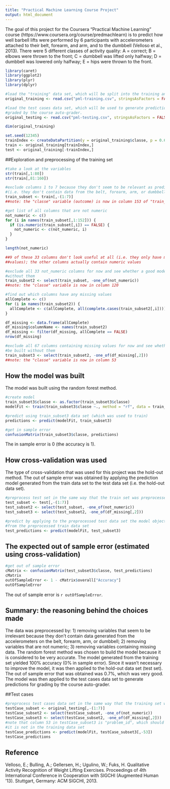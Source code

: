 ```yaml
---
title: "Practical Machine Learning Course Project"
output: html_document
---
```


The goal of this project for the Coursera "Practical Machine Learning" course (https://www.coursera.org/course/predmachlearn) is to predict how well barbell lifts were performed by 6 participants with accelerometers attached to their belt, forearm, and arm, and to the dumbbell (Velloso et al., 2013). There were 5 different classes of activity quality: A = correct; B = elbows were thrown to the front; C = dumbbell was lifted only halfway; D = dumbbell was lowered only halfway; E = hips were thrown to the front.

```r

library(caret)
library(ggplot2)
library(plyr)
library(dplyr)

#load the "training" data set, which will be split into the training and hold-out (test) data sets
original_training <- read.csv("pml-training.csv", stringsAsFactors = FALSE)

#load the test cases data set, which will be used to generate predictions to be
#graded by the course auto-grader.
original_testing <- read.csv("pml-testing.csv", stringsAsFactors = FALSE)
```

```r

dim(original_training) 

set.seed(12345)
trainIndex <- createDataPartition(y = original_training$classe, p = 0.6, list = FALSE)
train <- original_training[trainIndex,]
test <- original_training[-trainIndex,]
```

##Exploration and preprocessing of the training set

```r

#take a look at the variables
str(train[,1:80])
str(train[,81:160])

#exclude columns 1 to 7 because they don't seem to be relevant as predictor variables
#(i.e. they don't contain data from the belt, forearm, arm, or dumbbell accelerometers)
train_subset <- train[,-(1:7)]
##note: the "classe" variable (outcome) is now in column 153 of "train_subset" 

#get list of all columns that are not numeric
not_numeric <- c()
for (i in names(train_subset[,1:152])) {
  if (is.numeric(train_subset[,i]) == FALSE) {
    not_numeric <- c(not_numeric, i)
  }
}

length(not_numeric)

##9 of these 33 columns don't look useful at all (i.e. they only have missing or #DIV/0!
##values); the other columns actually contain numeric values

#exclude all 33 not_numeric columns for now and see whether a good model can be built
#without them
train_subset2 <- select(train_subset, -one_of(not_numeric))
##note: the "classe" variable is now in column 120

#find out which columns have any missing values
allComplete <- c()
for (i in names(train_subset2)) {
  allComplete <- c(allComplete, all(complete.cases(train_subset2[,i])))
}

df_missing <- data.frame(allComplete)
df_missing$columnName <- names(train_subset2)
df_missing <- filter(df_missing, allComplete == FALSE)
nrow(df_missing)

#exclude all 67 columns containing missing values for now and see whether a good model can
#be built without them
train_subset3 <- select(train_subset2, -one_of(df_missing[,2]))
##note: the "classe" variable is now in column 53
```

## How the model was built

The model was built using the random forest method.

```r
#create model
train_subset3$classe <- as.factor(train_subset3$classe)
modelFit <- train(train_subset3$classe ~., method = "rf", data = train_subset3)

#predict using train_subset3 data set (which was used to train)
predictions <- predict(modelFit, train_subset3)

#get in sample error
confusionMatrix(train_subset3$classe, predictions)
```
The in sample error is 0 (the accuracy is 1).

## How cross-validation was used

The type of cross-validation that was used for this project was the hold-out method. The out of sample error was obtained by applying the prediction model generated from the train data set to the test data set (i.e. the hold-out data set). 

```r

#preprocess test set in the same way that the train set was preprocessed
test_subset <- test[,-(1:7)]
test_subset2 <- select(test_subset, -one_of(not_numeric))
test_subset3 <- select(test_subset2, -one_of(df_missing[,2]))

#predict by applying to the preprocessed test data set the model object generated
#from the preprocessed train data set 
test_predictions <- predict(modelFit, test_subset3)
```

## The expected out of sample error (estimated using cross-validation)

```r

#get out of sample error
cMatrix <- confusionMatrix(test_subset3$classe, test_predictions)
cMatrix
outOfSampleError <- 1 - cMatrix$overall["Accuracy"]
outOfSampleError
```

The out of sample error is `r outOfSampleError`.

## Summary: the reasoning behind the choices made

The data was preprocessed by: 1) removing variables that seem to be irrelevant because they don't contain data generated from the accelerometers on the belt, forearm, arm, or dumbbell; 2) removing variables that are not numeric; 3) removing variables containing missing data. The random forest method was chosen to build the model because it is considered to be very accurate. The model generated from the training set yielded 100% accuracy (0% in sample error). Since it wasn't necessary to improve the model, it was then applied to the hold-out data set (test set). The out of sample error that was obtained was 0.7%, which was very good. The model was then applied to the test cases data set to generate predictions for grading by the course auto-grader. 

##Test cases

```r
#preprocess test cases data set in the same way that the training set was preprocessed
testCase_subset <- original_testing[,-(1:7)]
testCase_subset2 <- select(testCase_subset, -one_of(not_numeric))
testCase_subset3 <- select(testCase_subset2, -one_of(df_missing[,2]))
#note that column 53 in testCase_subset3 is "problem_id", which should be excluded since
#it is not in the training data set
testCase_predictions <- predict(modelFit, testCase_subset3[,-53]) 
testCase_predictions
```

## Reference

Velloso, E.; Bulling, A.; Gellersen, H.; Ugulino, W.; Fuks, H. Qualitative Activity Recognition of Weight Lifting Exercises. Proceedings of 4th International Conference in Cooperation with SIGCHI (Augmented Human '13). Stuttgart, Germany: ACM SIGCHI, 2013.